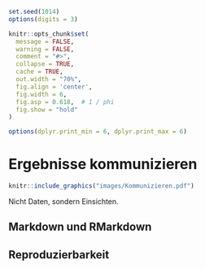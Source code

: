 ```r
set.seed(1014)
options(digits = 3)

knitr::opts_chunk$set(
  message = FALSE,
  warning = FALSE,
  comment = "#>",
  collapse = TRUE,
  cache = TRUE,
  out.width = "70%",
  fig.align = 'center',
  fig.width = 6,
  fig.asp = 0.618,  # 1 / phi
  fig.show = "hold"
)

options(dplyr.print_min = 6, dplyr.print_max = 6)
```




# Ergebnisse kommunizieren

```r
knitr::include_graphics("images/Kommunizieren.pdf")
```


Nicht Daten, sondern Einsichten.


## Markdown und RMarkdown

## Reproduzierbarkeit